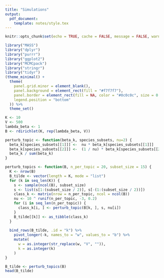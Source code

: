 ```yaml
---
title: "Simulations"
output:
  pdf_document:
    template: notes/style.tex
---
```


```r
knitr::opts_chunk$set(echo = TRUE, cache = FALSE, message = FALSE, warning = FALSE, fig.width = 5, fig.height = 2)
```

```r
library("MASS")
library("dplyr")
library("purrr")
library("ggplot2")
library("MCMCpack")
library("stringr")
library("tidyr")
(theme_minimal() + 
  theme(
    panel.grid.minor = element_blank(),
    panel.background = element_rect(fill = "#f7f7f7"),
    panel.border = element_rect(fill = NA, color = "#0c0c0c", size = 0.6),
    legend.position = "bottom"
  )) %>%
  theme_set()
```

```r
K <- 10
V <- 500
lambda_beta <- 1
B <- rdirichlet(K, rep(lambda_beta, V))

perturb_topic <- function(beta_k, species_subsets, nu=2) {
  beta_k[species_subsets[[1]]] <-  nu * beta_k[species_subsets[[1]]]
  beta_k[species_subsets[[2]]] <-  (1 / nu) * beta_k[species_subsets[[2]]]
  beta_k / sum(beta_k)
}

perturb_topics <- function(B, n_per_topic = 20, subset_size = 15) {
  K <- nrow(B)
  B_tilde <- vector(length = K, mode = "list")
  for (k in seq_len(K)) {
    s <- sample(ncol(B), subset_size)
    s <- list(s[1:(subset_size / 2)], s[-(1:(subset_size / 2))])
    class_k <- matrix(nrow = n_per_topic, ncol = ncol(B))
    nu <- 10 ^ runif(n_per_topic, -3, 0.2)
    for (i in seq_len(n_per_topic)) {
      class_k[i, ] <- perturb_topic(B[k, ], s, nu[i])
    }
    B_tilde[[k]] <- as_tibble(class_k)
  }
  
  bind_rows(B_tilde, .id = "k") %>%
    pivot_longer(-k, names_to = "w", values_to = "b") %>%
    mutate(
      w = as.integer(str_replace(w, "V", "")),
      k = as.integer(k)
    )
}

```

```r
B_tilde <- perturb_topics(B)
head(B_tilde)
```

